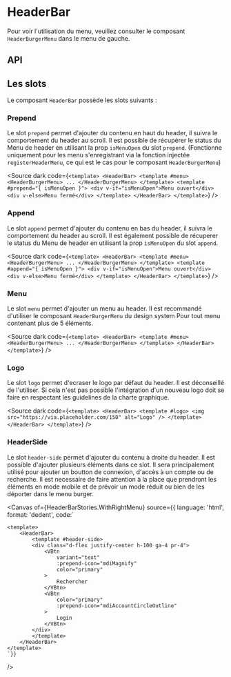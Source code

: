 
<Meta of={HeaderBarStories} />

# HeaderBar

<Canvas of={HeaderBarStories.Default} />

Pour voir l'utilisation du menu, veuillez consulter le composant `HeaderBurgerMenu` dans le menu de gauche.

## API

<Controls of={HeaderBarStories.Default} />

## Les slots

Le composant `HeaderBar` possède les slots suivants :

### Prepend

Le slot `prepend` permet d'ajouter du contenu en haut du header, il suivra le comportement du header au scroll.
Il est possible de récupérer le status du Menu de header en utilisant la prop `isMenuOpen` du slot `prepend`. (Fonctionne uniquement pour les menu s'enregistrant via la fonction injectée `registerHeaderMenu`, ce qui est le cas pour le composant `HeaderBurgerMenu`)

<Source
  dark
  code={`
<template>
  <HeaderBar>
	<template #menu>
	  <HeaderBurgerMenu>
		...
	  </HeaderBurgerMenu>
	</template>
	<template #prepend="{ isMenuOpen }">
	  <div v-if="isMenuOpen">Menu ouvert</div>
	  <div v-else>Menu fermé</div>
	</template>
  </HeaderBar>
</template>
`}
/>

### Append

Le slot `append` permet d'ajouter du contenu en bas du header, il suivra le comportement du header au scroll.
Il est également possible de récuperer le status du Menu de header en utilisant la prop `isMenuOpen` du slot `append`.

<Source
  dark
  code={`
<template>
  <HeaderBar>
	<template #menu>
	  <HeaderBurgerMenu>
		...
	  </HeaderBurgerMenu>
	</template>
	<template #append="{ isMenuOpen }">
	  <div v-if="isMenuOpen">Menu ouvert</div>
	  <div v-else>Menu fermé</div>
	</template>
  </HeaderBar>
</template>
`}
/>

### Menu

Le slot `menu` permet d'ajouter un menu au header. Il est recommandé d'utiliser le composant `HeaderBurgerMenu` du design system Pour tout menu contenant plus de 5 éléments.

<Source
  dark
  code={`
<template>
  <HeaderBar>
	<template #menu>
	  <HeaderBurgerMenu>
		...
	  </HeaderBurgerMenu>
	</template>
  </HeaderBar>
</template>
`}
/>

### Logo

Le slot `logo` permet d'ecraser le logo par défaut du header. Il est déconseillé de l'utiliser. Si cela n'est pas possible l'intégration d'un nouveau logo doit se faire en respectant les guidelines de la charte graphique.

<Source
  dark
  code={`
<template>
  <HeaderBar>
	<template #logo>
	  <img src="https://via.placeholder.com/150" alt="Logo" />
	</template>
  </HeaderBar>
</template>
`}
/>

### HeaderSide

Le slot `header-side` permet d'ajouter du contenu à droite du header. Il est possible d'ajouter plusieurs éléments dans ce slot.
Il sera principalement utilisé pour ajouter un boutton de connexion, d'accès à un compte ou de recherche.
Il est necessaire de faire attention à la place que prendront les éléments en mode mobile et de prévoir un mode réduit ou bien de les déporter dans le menu burger.

<Canvas
	of={HeaderBarStories.WithRightMenu}
	source={{
		language: 'html',
		format: 'dedent',
		code:`
	<script setup lang="ts">
	</script>

	<template>
		<HeaderBar>
			<template #header-side>
			<div class="d-flex justify-center h-100 ga-4 pr-4">
				<VBtn
					variant="text"
					:prepend-icon="mdiMagnify"
					color="primary"
				>
					Rechercher
				</VBtn>
				<VBtn
					color="primary"
					:prepend-icon="mdiAccountCircleOutline"
				>
					Login
				</VBtn>
			</div>
			</template>
		</HeaderBar>
	</template>
	`}}
/>

